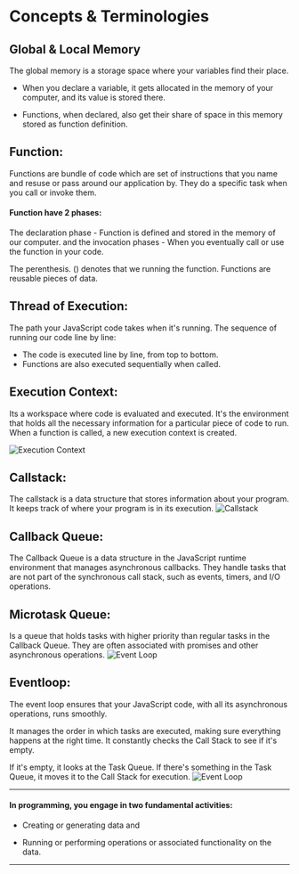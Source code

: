 
# Concepts & Terminologies


## Global & Local Memory 
The global memory is a storage space where your variables find their place.

- When you declare a variable, it gets allocated in the memory of your computer, and its value is stored there.

- Functions, when declared, also get their share of space in this memory stored  as function definition.

## Function:
Functions are bundle of code which are set of instructions that you name and resuse or pass around our application by. They do a specific task when you call or invoke them.

#### Function have 2 phases:
 The declaration phase  -  Function is defined and stored in the memory of our computer.
 and the invocation phases - When you eventually call or use the function in your code.

The perenthesis. () denotes that we running the function. Functions are reusable pieces of data.

## Thread of Execution: 
The path your JavaScript code takes when it's running. The sequence of running our code line by line:

- The code is executed line by line, from top to bottom.
- Functions are also executed sequentially when called.
 
## Execution Context:
Its a workspace where code is evaluated and executed. It's the environment that holds all the necessary information for a particular piece of code to run.
When a function is called, a new execution context is created.

![Execution Context](/execution.gif)

## Callstack:
The callstack is a data structure that stores information about your program. It keeps track of where your program is in its execution.
 ![Callstack](/Callstack.gif)

## Callback Queue:
The Callback Queue is a data structure in the JavaScript runtime environment that manages asynchronous callbacks.
They handle tasks that are not part of the synchronous call stack, such as events, timers, and I/O operations.

## Microtask Queue:
 Is a queue that holds tasks with higher priority than regular tasks in the Callback Queue. 
 They are often associated with promises and other asynchronous operations.
 ![Event Loop](/microtask.gif)

 ## Eventloop:
The event loop ensures that your JavaScript code, with all its asynchronous operations, runs smoothly. 

It manages the order in which tasks are executed, making sure everything happens at the right time.
It constantly checks the Call Stack to see if it's empty. 

If it's empty, it looks at the Task Queue.
If there's something in the Task Queue, it moves it to the Call Stack for execution.
![Event Loop](/eventloop.avif)

---

#### In programming, you engage in two fundamental activities: 

- Creating or generating  data and 


- Running or performing operations or associated functionality on the data.
---

